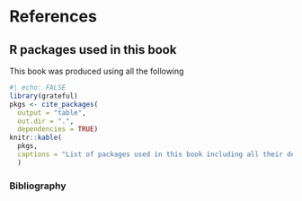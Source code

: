 # References  {.unnumbered}

## R packages used in this book {.unnumbered}

This book was produced using all the following

```r
#| echo: FALSE
library(grateful)
pkgs <- cite_packages(
  output = "table",
  out.dir = ".",
  dependencies = TRUE)
knitr::kable(
  pkgs,
  captions = "List of packages used in this book including all their dependencies"
  )
```

### Bibliography  {.unnumbered}

::: {#refs}
:::


